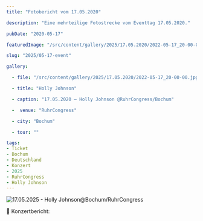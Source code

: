 ```yaml
---
title: "Fotobericht vom 17.05.2020"

description: "Eine mehrteilige Fotostrecke vom Eventtag 17.05.2020."

pubDate: "2020-05-17"

featuredImage: "/src/content/gallery/2025/17.05.2020/2022-05-17_20-00-00.jpg"

slug: "2025/05-17-event"

gallery:

  - file: "/src/content/gallery/2025/17.05.2020/2022-05-17_20-00-00.jpg"

  - title: "Holly Johnson"

  - caption: "17.05.2020 – Holly Johnson @RuhrCongress/Bochum"

  -  venue: "RuhrCongress"

  - city: "Bochum"

  - tour: ""

tags:
- Ticket
- Bochum
- Deutschland
- Konzert
- 2025
- RuhrCongress
- Holly Johnson
---
```


![17.05.2025 - Holly Johnson@Bochum/RuhrCongress](./src/content/gallery/2025/05-17/2022-05-17_20-00-00.jpg)

🎤 Konzertbericht: